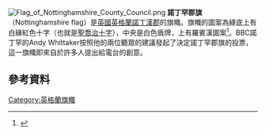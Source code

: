 {{Infobox flag
| Name = Nottinghamshire
| Article = 
| Type = 
| Image = County Flag of Nottinghamshire.svg
| Nickname = 
| Morenicks = 
| Use = 
| Symbol = 
| Proportion = 3:5
| Adoption = 2011年5月20日
| Design = 
| Designer = 
}}
[[File:Flag_of_Nottinghamshire_County_Council.png|thumb]]
'''諾丁罕郡旗'''（Nottinghamshire flag）是[[英國|英國]][[英格蘭|英格蘭]][[諾丁漢郡|諾丁漢郡]]的旗幟。旗幟的圖案為綠底上有白緣紅色十字（也就是[[聖喬治十字|聖喬治十字]]），中央是白色盾牌，上有羅賓漢圖案<ref>{{Cite web |url=http://www.bbc.co.uk/news/uk-england-nottinghamshire-13337196 |title="Nottinghamshire flag design unveiled," BBC News, 20 May 2011 |accessdate=2016-02-24 |archive-date=2015-09-26 |archive-url=https://web.archive.org/web/20150926005539/http://www.bbc.co.uk/news/uk-england-nottinghamshire-13337196 |dead-url=no }}</ref>。BBC諾丁罕的Andy Whittaker按照他的兩位聽眾的建議發起了決定諾丁罕郡旗的投票，這一旗幟即來自於許多人提出給電台的創意。

==參考資料==
{{reflist}}

[[Category:英格蘭旗幟|Category:英格蘭旗幟]]
